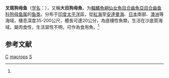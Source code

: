 {{Speciesbox 
| taxon = Synodus macrops
| status = NE
| status_system = IUCN3.1
| authority = Tanaka, 1917<ref name='id5521'>{{cite web| url =http://www.bioinfo.cn/db05/BjdwSpecies.php?action=view&id=5521| title =叉斑狗母鱼| work =中国动物物种编目数据库| publisher =中国科学院微生物研究所| author =中国科学院动物研究所| accessdate =2009-04-11| deadurl =yes| archiveurl =https://web.archive.org/web/20160305001242/http://www.bioinfo.cn/db05/BjdwSpecies.php?action=view&id=5521| archivedate =2016-03-05}}</ref>
| synonyms = 
}}

'''叉斑狗母鱼'''（[[学名|学名]]：{{lang|la|''Synodus macrops''}}），又稱'''大目狗母魚'''，为[[輻鰭魚綱|輻鰭魚綱]][[仙女魚目|仙女魚目]][[合齒魚亞目|合齒魚亞目]][[合齒鱼科|合齒鱼科]][[狗母鱼属|狗母鱼属]]的[[鱼类|鱼类]]。分布于[[印度|印度]][[太平洋|太平洋]]區，從[[紅海|紅海]]至[[安達曼海|安達曼海]]、[[日本|日本]]南部、[[澳洲|澳洲]]等海域，棲息深度35-200公尺，體長可達20公分，為底棲性魚類，生活在沙底質海域，屬肉食性，生活習性不明，可作為食用魚。<ref name='id5521'/>

== 参考文献 ==
{{reflist}}

{{Taxonbar|from=Q1906890}}

[[Category:食用魚|C]]
[[Category:狗母鱼属|macrops]]
[[Category:1917年描述的鱼类|S]]